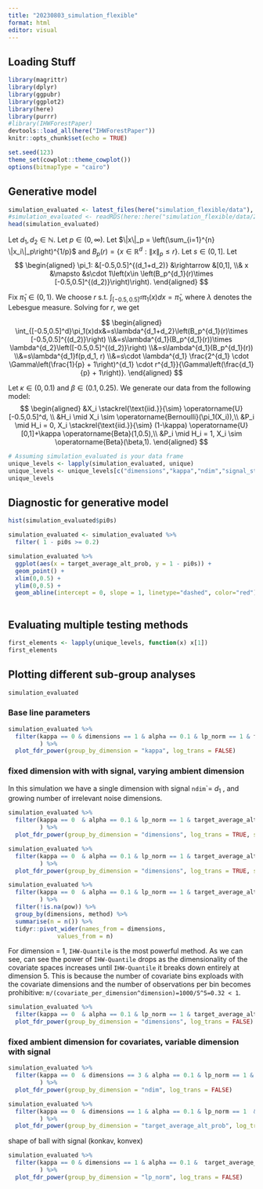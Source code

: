 ```yaml
---
title: "20230803_simulation_flexible"
format: html
editor: visual
---
```


## Loading Stuff

```r
library(magrittr)
library(dplyr)
library(ggpubr)
library(ggplot2)
library(here)
library(purrr)
#library(IHWForestPaper)
devtools::load_all(here("IHWForestPaper"))
knitr::opts_chunk$set(echo = TRUE)

set.seed(123)
theme_set(cowplot::theme_cowplot())
options(bitmapType = "cairo")
```

## Generative model

```r
simulation_evaluated <- latest_files(here("simulation_flexible/data"), "discrete_prop_alt_eval")
#simulation_evaluated <- readRDS(here::here("simulation_flexible/data/2023-08-09_1_discrete_prop_alt_eval.Rds"))
head(simulation_evaluated)
```

Let $d_1,d_2 \in \mathbb{N}$. Let $p\in (0,\infty)$. Let $\|x\|_p = \left(\sum_{i=1}^{n} \|x_i\|_p\right)^{1/p}$ and $B_p(r) = \{x \in \mathbb{R}^d : \|x\|_p \leq r\}$. Let $s\in (0,1]$. Let $$
\begin{aligned}
   \pi_1: &[-0.5,0.5]^{(d_1+d_2)} &\rightarrow &[0,1], 
   \\& x &\mapsto &s\cdot 1\left(x\in \left(B_p^{d_1}(r)\times [-0.5,0.5]^{(d_2)}\right)\right).
\end{aligned}
$$

Fix $\bar{\pi}_1 \in (0,1)$. We choose $r$ s.t. $\int_{[-0.5,0.5]^d}\pi_1(x)dx=\bar{\pi}_1$, where $\lambda$ denotes the Lebesgue measure. Solving for $r$, we get

$$
\begin{aligned}
   \int_{[-0.5,0.5]^d}\pi_1(x)dx&=s\lambda^{d_1+d_2}\left(B_p^{d_1}(r)\times [-0.5,0.5]^{(d_2)}\right)
   \\&=s\lambda^{d_1}(B_p^{d_1}(r))\times \lambda^{d_2}\left([-0.5,0.5]^{(d_2)}\right)
   \\&=s\lambda^{d_1}(B_p^{d_1}(r))
   \\&=s\lambda^{d_1}f(p,d_1, r)
   \\&=s\cdot \lambda^{d_1} \frac{2^{d_1} \cdot \Gamma\left(\frac{1}{p} + 1\right)^{d_1} \cdot r^{d_1}}{\Gamma\left(\frac{d_1}{p} + 1\right)}.
\end{aligned}
$$

Let $\kappa\in (0,0.1)$ and $\beta \in (0.1,0.25)$. We generate our data from the following model: $$
\begin{aligned}
   &X_i \stackrel{\text{iid.}}{\sim} \operatorname{U}[-0.5,0.5]^d, \\
   &H_i \mid X_i \sim  \operatorname{Bernoulli}(\pi_1(X_i)),\\
   &P_i \mid H_i = 0, X_i \stackrel{\text{iid.}}{\sim} (1-\kappa) \operatorname{U}[0,1]+\kappa \operatorname{Beta}(1,0.5),\\
   &P_i \mid H_i = 1, X_i  \sim \operatorname{Beta}(\beta,1).
\end{aligned}
$$

```r
# Assuming simulation_evaluated is your data frame
unique_levels <- lapply(simulation_evaluated, unique)
unique_levels <- unique_levels[c("dimensions","kappa","ndim","signal_strength","lp_norm","target_average_alt_prob","prop_alt_function_name")]
unique_levels
```

## Diagnostic for generative model

```r
hist(simulation_evaluated$pi0s)
```

```r
simulation_evaluated <- simulation_evaluated %>%
  filter( 1 - pi0s >= 0.2)
```

```r
simulation_evaluated %>%
  ggplot(aes(x = target_average_alt_prob, y = 1 - pi0s)) +
  geom_point() +
  xlim(0,0.5) +
  ylim(0,0.5) +
  geom_abline(intercept = 0, slope = 1, linetype="dashed", color="red") 
  
```

## Evaluating multiple testing methods

```r
first_elements <- lapply(unique_levels, function(x) x[1])
first_elements
```

## Plotting different sub-group analyses

```r
simulation_evaluated
```

### Base line parameters

```r
simulation_evaluated %>%
  filter(kappa == 0 & dimensions == 1 & alpha == 0.1 & lp_norm == 1 & target_average_alt_prob == 0.3 & ndim == 1 & beta_shape1 == 0.25 & signal_strength == 0.8 
         ) %>%
  plot_fdr_power(group_by_dimension = "kappa", log_trans = FALSE)
```

### fixed dimension with with signal, varying ambient dimension

In this simulation we have a single dimension with signal `ndim`\`= $d_1$ , and growing number of irrelevant noise dimensions.

```r
simulation_evaluated %>%
  filter(kappa == 0  & alpha == 0.1 & lp_norm == 1 & target_average_alt_prob == 0.3 & ndim == 1 & beta_shape1 == 0.25 & signal_strength == 0.8 
         ) %>% 
  plot_fdr_power(group_by_dimension = "dimensions", log_trans = TRUE, silent = TRUE)
```

```r
simulation_evaluated %>%
  filter(kappa == 0  & alpha == 0.1 & lp_norm == 1 & target_average_alt_prob == 0.3 & ndim == 2 & beta_shape1 == 0.25 & signal_strength == 0.8 
         ) %>% 
  plot_fdr_power(group_by_dimension = "dimensions", log_trans = TRUE, silent = TRUE)
```

```r
simulation_evaluated %>%
  filter(kappa == 0  & alpha == 0.1 & lp_norm == 1 & target_average_alt_prob == 0.3 & ndim == 1 & beta_shape1 == 0.25 & signal_strength == 0.8 & m == 1000
         ) %>%
  filter(!is.na(pow)) %>%
  group_by(dimensions, method) %>%
  summarise(n = n()) %>%
  tidyr::pivot_wider(names_from = dimensions,
              values_from = n)
```

For dimension = 1, `IHW-Quantile` is the most powerful method. As we can see, can see the power of `IHW-Quantile` drops as the dimensionality of the covariate spaces increases until `IHW-Quantile` it breaks down entirely at dimension 5. This is because the number of covariate bins exploads with the covariate dimensions and the number of observations per bin becomes prohibitive: `m/(covariate_per_dimension^dimension)=1000/5^5=0.32 < 1`.

```r
simulation_evaluated %>%
  filter(kappa == 0  & alpha == 0.1 & lp_norm == 1 & target_average_alt_prob == 0.3 & ndim == dimensions & beta_shape1 == 0.25 & signal_strength == 0.8) %>% 
  plot_fdr_power(group_by_dimension = "dimensions", log_trans = FALSE)
```

### fixed ambient dimension for covariates, variable dimension with signal

```r
simulation_evaluated %>%
  filter(kappa == 0  & dimensions == 3 & alpha == 0.1 & lp_norm == 1 & target_average_alt_prob == 0.3  & beta_shape1 == 0.25 & signal_strength == 0.8 
         ) %>% 
  plot_fdr_power(group_by_dimension = "ndim", log_trans = FALSE)
```

```r
simulation_evaluated %>%
  filter(kappa == 0  & dimensions == 1 & alpha == 0.1 & lp_norm == 1  & ndim == 1 & beta_shape1 == 0.25 & signal_strength == 0.8 
         ) %>% 
  plot_fdr_power(group_by_dimension = "target_average_alt_prob", log_trans = FALSE)
```

shape of ball with signal (konkav, konvex)

```r
simulation_evaluated %>%
  filter(kappa == 0 & dimensions == 1 & alpha == 0.1 &  target_average_alt_prob == 0.3 & ndim == 1 & beta_shape1 == 0.25 & signal_strength == 0.8 
         ) %>%
  plot_fdr_power(group_by_dimension = "lp_norm", log_trans = FALSE)
```
